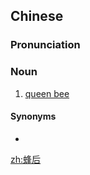 ==Chinese==
{{zh-forms}}

===Pronunciation===
{{zh-pron
|m=fēnghòu
|c=fung1 hau6
|cat=n
}}

===Noun===
{{zh-noun}}

# [[queen bee]]

====Synonyms====
* {{zh-l|蜂王}}

[[zh:蜂后]]